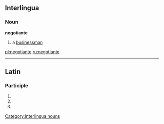 ==Interlingua==

===Noun===
'''negotiante'''

# a [[businessman]]

[[Category:Interlingua nouns]]

[[pl:negotiante]]
[[ru:negotiante]]

----
==Latin==

===Participle===
{{la-part-form|negōtiante}}

# {{inflection of|negotians|negōtiāns|dat|m|s|lang=la}}
# {{inflection of|negotians|negōtiāns|dat|f|s|lang=la}}
# {{inflection of|negotians|negōtiāns|dat|n|s|lang=la}}
{{count page|[[Wiktionary:Page count]]}}
{{rfc-auto}}
